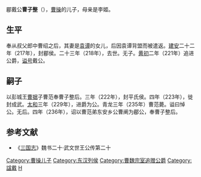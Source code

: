 郿戴公'''曹子整'''（{{bd|2世紀|？|218年||catIdx=C}}），[[曹操|曹操]]的儿子，母亲是李姬。

==生平==
奉从叔父郎中曹绍之后，其妻是[[袁谭|袁谭]]的女儿，后因袁谭背盟而被遣返。[[建安_(东汉)|建安]]二十二年（217年），封郿侯。二十三年（218年），去世。无子。[[黄初|黄初]]二年（221年）追进公爵，[[谥号|谥号]]戴公。
==嗣子==
以彭城王[[曹据|曹据]]子曹范奉曹子整后。三年（222年），封平氏侯。四年（223年），徙封成武。[[太和_(曹睿)|太和]]三年（229年），进爵为公。青龙三年（235年）曹范薨。谥曰悼公。无后。四年（236年），诏以曹范弟东安乡公曹阐为郿公，奉曹子整后。

==参考文献==
*《[[三国志|三国志]]》魏书二十·武文世王公传第二十

{{三国志}}
[[Category:曹操儿子|Category:曹操儿子]]
[[Category:东汉列侯|Category:东汉列侯]]
[[Category:曹魏宗室追赠公爵|Category:曹魏宗室追赠公爵]]
[[Category:諡戴|Category:諡戴]]
[[Category:曹姓|H]]
{{bio-stub}}